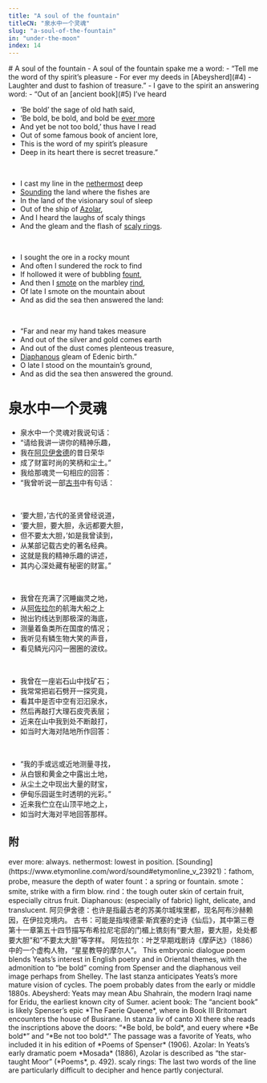 ```yaml
---
title: "A soul of the fountain"
titleCN: "泉水中一个灵魂"
slug: "a-soul-of-the-fountain"
in: "under-the-moon"
index: 14
---
```


<PoemContent>

<PoemSection>
# A soul of the fountain
- A soul of the fountain spake me a word:
- “Tell me the word of thy spirit’s pleasure
- For ever my deeds in [Abeysherd](#4)
- Laughter and dust to fashion of treasure.”
- I gave to the spirit an answering word:
- “Out of an [ancient book](#5) I’ve heard

<br />

- ‘Be bold’ the sage of old hath said,
- ‘Be bold, be bold, and bold be [ever more](#13)
- And yet be not too bold,’ thus have I read
- Out of some famous book of ancient lore,
- This is the word of my spirit’s pleasure
- Deep in its heart there is secret treasure.”

<br />

- I cast my line in the [nethermost](#14) deep
- [Sounding](#8) the land where the fishes are
- In the land of the visionary soul of sleep
- Out of the ship of [Azolar](#6),
- And I heard the laughs of scaly things
- And the gleam and the flash of [scaly rings](#7).

<br />

- I sought the ore in a rocky mount
- And often I sundered the rock to find
- If hollowed it were of bubbling [fount](#9),
- And then I [smote](#10) on the marbley [rind](#11),
- Of late I smote on the mountain about
- And as did the sea then answered the land:

<br />

- “Far and near my hand takes measure
- And out of the silver and gold comes earth
- And out of the dust comes plenteous treasure,
- [Diaphanous](#12) gleam of Edenic birth.”
- O late I stood on the mountain’s ground,
- And as did the sea then answered the ground.

</PoemSection>

<PoemSection>

# 泉水中一个灵魂
- 泉水中一个灵魂对我说句话：
- “请给我讲一讲你的精神乐趣，
- 我在[阿贝伊舍德](#1)的昔日荣华
- 成了财富时尚的笑柄和尘土。”
- 我给那魂灵一句相应的回答：
- “我曾听说一部[古书](#2)中有句话：

<br />

- ‘要大胆，’古代的圣贤曾经说道，
- ‘要大胆，要大胆，永远都要大胆，
- 但不要太大胆，’如是我曾读到，
- 从某部记载古史的著名经典。
- 这就是我的精神乐趣的讲述，
- 其内心深处藏有秘密的财富。”

<br />

- 我曾在充满了沉睡幽灵之地，
- 从[阿佐拉尔](#3)的航海大船之上
- 抛出钓线达到那极深的海底，
- 测量着鱼类所在国度的情况；
- 我听见有鳞生物大笑的声音，
- 看见鳞光闪闪一圈圈的波纹。

<br />

- 我曾在一座岩石山中找矿石；
- 我常常把岩石劈开一探究竟，
- 看其中是否中空有汩汩泉水，
- 然后再敲打大理石皮壳表层；
- 近来在山中我到处不断敲打，
- 如当时大海对陆地所作回答：

<br />

- “我的手或远或近地测量寻找，
- 从白银和黄金之中露出土地，
- 从尘土之中现出大量的财宝，
- 伊甸乐园诞生时透明的光彩。”
- 近来我伫立在山顶平地之上，
- 如当时大海对平地回答那样。

</PoemSection>

</PoemContent>

<PoemTranslator translator="傅浩"/>

## 附
<PoemAppendix source="维护者注——">
<PoemFootnote index={13}>
ever more: always.
</PoemFootnote>
<PoemFootnote index={14}>
nethermost: lowest in position.
</PoemFootnote>
<PoemFootnote index={8}>
[Sounding](https://www.etymonline.com/word/sound#etymonline_v_23921)：fathom, probe, measure the depth of water
</PoemFootnote>
<PoemFootnote index={9}>
fount：a spring or fountain.
</PoemFootnote>
<PoemFootnote index={10}>
smote：smite, strike with a firm blow.
</PoemFootnote>
<PoemFootnote index={11}>
rind：the tough outer skin of certain fruit, especially citrus fruit.
</PoemFootnote>
<PoemFootnote index={12}>
Diaphanous: (especially of fabric) light, delicate, and translucent.
</PoemFootnote>
</PoemAppendix>

<PoemAppendix source="叶芝诗集（增订本） 2018 ——">
<PoemFootnote index={1}>
阿贝伊舍德：也许是指最古老的苏美尔城埃里都，现名阿布沙赫赖因，在伊拉克境内。
</PoemFootnote>
<PoemFootnote index={2}>
古书：可能是指埃德蒙·斯宾塞的史诗《仙后》，其中第三卷第十一章第五十四节描写布希拉尼宅邸的门楣上镌刻有“要大胆，要大胆，处处都要大胆”和“不要太大胆”等字样。
</PoemFootnote>
<PoemFootnote index={3}>
阿佐拉尔：叶芝早期戏剧诗《摩萨达》（1886）中的一个虚构人物，“星星教导的摩尔人”。
</PoemFootnote>
</PoemAppendix>

<PoemAppendix source="George Bornstein—">
<PoemFootnote>
This embryonic dialogue poem blends Yeats’s interest in English poetry and in Oriental themes, with the admonition to “be bold” coming from Spenser and the diaphanous veil image perhaps from Shelley. The last stanza anticipates Yeats’s more mature vision of cycles. The poem probably dates from the early or middle 1880s.
</PoemFootnote>
<PoemFootnote index={4}>
Abeysherd: Yeats may mean Abu Shahrain, the modern Iraqi name for Eridu, the earliest known city of Sumer.
</PoemFootnote>
<PoemFootnote index={5}>
acient book: The “ancient book” is likely Spenser’s epic *The Faerie Queene*, where in Book III Britomart encounters the house of Busirane. In stanza liv of canto XI there she reads the inscriptions above the doors: “*Be bold, be bold*, and euery where *Be bold*” and “*Be not too bold*.” The passage was a favorite of Yeats, who included it in his edition of *Poems of Spenser* (1906).
</PoemFootnote>
<PoemFootnote index={6}>
Azolar: In Yeats’s early dramatic poem *Mosada* (1886), Azolar is described as “the star-taught Moor” (*Poems*, p. 492).
</PoemFootnote>
<PoemFootnote index={7}>
scaly rings: The last two words of the line are particularly difficult to decipher and hence partly conjectural.
</PoemFootnote>

</PoemAppendix>

